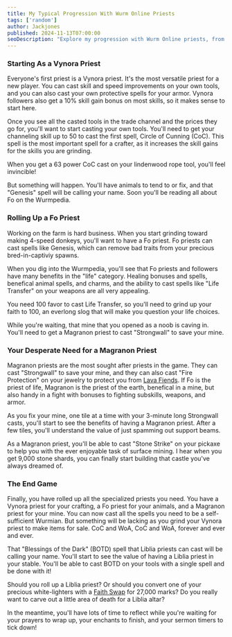 ```yaml
---
title: My Typical Progression With Wurm Online Priests
tags: ['random']
author: Jackjones
published: 2024-11-13T07:00:00
seoDescription: "Explore my progression with Wurm Online priests, from starting with versatile Vynora, to mastering Fo for animal care, and Magranon for mining and combat. Discover the endgame allure of Liblia priests and the journey to becoming a self-sufficient Wurmian."
---
```


### Starting As a Vynora Priest

Everyone's first priest is a Vynora priest. It's the most versatile priest for a new player. You can cast skill and speed improvements on your own tools, and you can also cast your own protective spells for your armor. Vynora followers also get a 10% skill gain bonus on most skills, so it makes sense to start here.

Once you see all the casted tools in the trade channel and the prices they go for, you'll want to start casting your own tools. You'll need to get your channeling skill up to 50 to cast the first spell, Circle of Cunning (CoC). This spell is the most important spell for a crafter, as it increases the skill gains for the skills you are grinding.

When you get a 63 power CoC cast on your lindenwood rope tool, you'll feel invincible!

But something will happen. You'll have animals to tend to or fix, and that "Genesis" spell will be calling your name. Soon you'll be reading all about Fo on the Wurmpedia.

### Rolling Up a Fo Priest

Working on the farm is hard business. When you start grinding toward making 4-speed donkeys, you'll want to have a Fo priest. Fo priests can cast spells like Genesis, which can remove bad traits from your precious bred-in-captiviy spawns.

When you dig into the Wurmpedia, you'll see that Fo priests and followers have many benefits in the "life" category. Healing bonuses and spells, benefical animal spells, and charms, and the ability to cast spells like "Life Transfer" on your weapons are all very appealing.

You need 100 favor to cast Life Transfer, so you'll need to grind up your faith to 100, an everlong slog that will make you question your life choices.

While you're waiting, that mine that you opened as a noob is caving in. You'll need to get a Magranon priest to cast "Strongwall" to save your mine.

### Your Desperate Need for a Magranon Priest

Magranon priests are the most sought after priests in the game. They can cast "Strongwall" to save your mine, and they can also cast "Fire Protection" on your jewelry to protect you from [Lava Fiends](https://www.wurmpedia.com/index.php/Lava_fiend). If Fo is the priest of life, Magranon is the priest of the earth, benefical in a mine, but also handy in a fight with bonuses to fighting subskills, weapons, and armor.

As you fix your mine, one tile at a time with your 3-minute long Strongwall casts, you'll start to see the benefits of having a Magranon priest. After a few tiles, you'll understand the value of just spamming out support beams.

As a Magranon priest, you'll be able to cast "Stone Strike" on your pickaxe to help you with the ever enjoyable task of surface mining. I hear when you get 9,000 stone shards, you can finally start building that castle you've always dreamed of.

### The End Game

Finally, you have rolled up all the specialized priests you need. You have a Vynora priest for your crafting, a Fo priest for your animals, and a Magranon priest for your mine. You can now cast all the spells you need to be a self-sufficient Wurmian. But something will be lacking as you grind your Vynora priest to make items for sale. CoC and WoA, CoC and WoA, forever and ever and ever.

That "Blessings of the Dark" (BOTD) spell that Liblia priests can cast will be calling your name. You'll start to see the value of having a Liblia priest in your stable. You'll be able to cast BOTD on your tools with a single spell and be done with it!

Should you roll up a Liblia priest? Or should you convert one of your precious white-lighters with a [Faith Swap](https://www.wurmpedia.com/index.php/Faith#Faith_swap) for 27,000 marks? Do you really want to carve out a little area of death for a Liblia altar?

In the meantime, you'll have lots of time to reflect while you're waiting for your prayers to wrap up, your enchants to finish, and your sermon timers to tick down!
